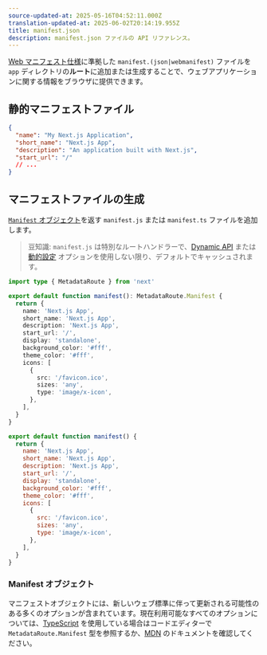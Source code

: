```yaml
---
source-updated-at: 2025-05-16T04:52:11.000Z
translation-updated-at: 2025-06-02T20:14:19.955Z
title: manifest.json
description: manifest.json ファイルの API リファレンス。
---
```


[Web マニフェスト仕様](https://developer.mozilla.org/docs/Web/Manifest)に準拠した `manifest.(json|webmanifest)` ファイルを `app` ディレクトリの**ルート**に追加または生成することで、ウェブアプリケーションに関する情報をブラウザに提供できます。

## 静的マニフェストファイル

```json filename="app/manifest.json | app/manifest.webmanifest"
{
  "name": "My Next.js Application",
  "short_name": "Next.js App",
  "description": "An application built with Next.js",
  "start_url": "/"
  // ...
}
```

## マニフェストファイルの生成

[`Manifest` オブジェクト](#manifest-object)を返す `manifest.js` または `manifest.ts` ファイルを追加します。

> 豆知識: `manifest.js` は特別なルートハンドラーで、[Dynamic API](/docs/app/deep-dive/caching#dynamic-apis) または [動的設定](/docs/app/deep-dive/caching#segment-config-options) オプションを使用しない限り、デフォルトでキャッシュされます。

```ts filename="app/manifest.ts" switcher
import type { MetadataRoute } from 'next'

export default function manifest(): MetadataRoute.Manifest {
  return {
    name: 'Next.js App',
    short_name: 'Next.js App',
    description: 'Next.js App',
    start_url: '/',
    display: 'standalone',
    background_color: '#fff',
    theme_color: '#fff',
    icons: [
      {
        src: '/favicon.ico',
        sizes: 'any',
        type: 'image/x-icon',
      },
    ],
  }
}
```

```js filename="app/manifest.js" switcher
export default function manifest() {
  return {
    name: 'Next.js App',
    short_name: 'Next.js App',
    description: 'Next.js App',
    start_url: '/',
    display: 'standalone',
    background_color: '#fff',
    theme_color: '#fff',
    icons: [
      {
        src: '/favicon.ico',
        sizes: 'any',
        type: 'image/x-icon',
      },
    ],
  }
}
```

### Manifest オブジェクト

マニフェストオブジェクトには、新しいウェブ標準に伴って更新される可能性のある多くのオプションが含まれています。現在利用可能なすべてのオプションについては、[TypeScript](https://nextjs.org/docs/app/api-reference/config/typescript#ide-plugin) を使用している場合はコードエディターで `MetadataRoute.Manifest` 型を参照するか、[MDN](https://developer.mozilla.org/docs/Web/Manifest) のドキュメントを確認してください。